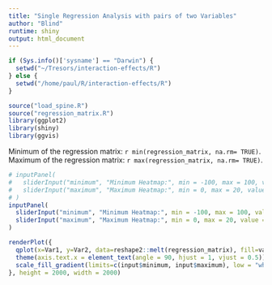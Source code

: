 ```yaml
---
title: "Single Regression Analysis with pairs of two Variables"
author: "Blind"
runtime: shiny
output: html_document
---
```

  
  <!-- Preparing Data -->
```r
if (Sys.info()['sysname'] == "Darwin") {
  setwd("~/Tresors/interaction-effects/R")
} else {
  setwd("/home/paul/R/interaction-effects/R")
}

source("load_spine.R")
source("regression_matrix.R")
library(ggplot2)
library(shiny)
library(ggvis)
```
Minimum of the regression matrix: `r min(regression_matrix, na.rm= TRUE)`.
Maximum of the regression matrix: `r max(regression_matrix, na.rm= TRUE)`.
```r

# inputPanel(
#   sliderInput("minimum", "Minimum Heatmap:", min = -100, max = 100, value = min(regression_matrix, na.rm= TRUE)),
#   sliderInput("maximum", "Maximum Heatmap:", min = 0, max = 20, value = ceiling(max(regression_matrix, na.rm= TRUE)))
# )
inputPanel(
  sliderInput("minimum", "Minimum Heatmap:", min = -100, max = 100, value = 0),
  sliderInput("maximum", "Maximum Heatmap:", min = 0, max = 20, value = 1)
)

renderPlot({
  qplot(x=Var1, y=Var2, data=reshape2::melt(regression_matrix), fill=value, geom="tile", xlab="dependent", ylab="independent") +
  theme(axis.text.x = element_text(angle = 90, hjust = 1, vjust = 0.5)) +
  scale_fill_gradient(limits=c(input$minimum, input$maximum), low = "white", high = "steelblue")
}, height = 2000, width = 2000)

```